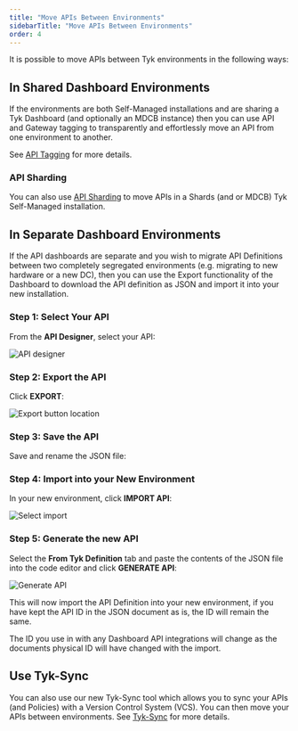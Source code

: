 ```yaml
---
title: "Move APIs Between Environments"
sidebarTitle: "Move APIs Between Environments"
order: 4
---
```


It is possible to move APIs between Tyk environments in the following ways:

## In Shared Dashboard Environments

If the environments are both Self-Managed installations and are sharing a Tyk Dashboard (and optionally an MDCB instance) then you can use API and Gateway tagging to transparently and effortlessly move an API from one environment to another.

See [API Tagging](/advanced-configuration/manage-multiple-environments/with-tyk-on-premises#a-name-api-tagging-a-api-tagging-with-on-premises) for more details.

### API Sharding

You can also use [API Sharding](/advanced-configuration/manage-multiple-environments#api-sharding) to move APIs in a Shards (and or MDCB) Tyk Self-Managed installation.

## In Separate Dashboard Environments

If the API dashboards are separate and you wish to migrate API Definitions between two completely segregated environments (e.g. migrating to new hardware or a new DC), then you can use the Export functionality of the Dashboard to download the API definition as JSON and import it into your new installation.

### Step 1: Select Your API

From the **API Designer**, select your API:

<img src="/img/2.10/apis_list.png" alt="API designer" />

### Step 2: Export the API

Click **EXPORT**:

<img src="/img/2.10/export_api_button.png" alt="Export button location" />

### Step 3: Save the API

Save and rename the JSON file:

### Step 4: Import into your New Environment

In your new environment, click **IMPORT API**:

<img src="/img/2.10/import_api_button.png" alt="Select import" />

### Step 5: Generate the new API

Select the **From Tyk Definition** tab and paste the contents of the JSON file into the code editor and click **GENERATE API**:

<img src="/img/2.10/import_tyk_definition.png" alt="Generate API" />

This will now import the API Definition into your new environment, if you have kept the API ID in the JSON document as is, the ID will remain the same.


<Note>
The ID you use in with any Dashboard API integrations will change as the documents physical ID will have changed with the import.
</Note>


## Use Tyk-Sync

You can also use our new Tyk-Sync tool which allows you to sync your APIs (and Policies) with a Version Control System (VCS). You can then move your APIs between environments. See [Tyk-Sync](/api-management/automations#synchronize-tyk-environment-with-github-repository) for more details.